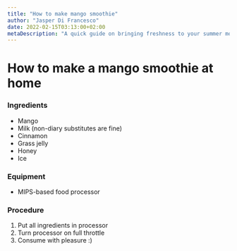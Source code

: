```yaml
---
title: "How to make mango smoothie"
author: "Jasper Di Francesco"
date: 2022-02-15T03:13:00+02:00
metaDescription: "A quick guide on bringing freshness to your summer mornings with a mango smoothie."
---
```


# How to make a mango smoothie at home

### Ingredients

-   Mango
-   Milk (non-diary substitutes are fine)
-   Cinnamon
-   Grass jelly
-   Honey
-   Ice

### Equipment

-   MIPS-based food processor

### Procedure

1. Put all ingredients in processor
2. Turn processor on full throttle
3. Consume with pleasure :)
